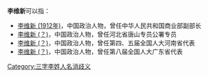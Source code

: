 '''李维新'''可以指：
* [[李维新_(1912年)|李维新 (1912年)]]，中国政治人物，曾任中华人民共和国商业部副部长
* [[李维新_(？)|李维新 (？)]]，中国政治人物，曾任河北省唐山专员公署专员
* [[李维新_(？)|李维新 (？)]]，中国政治人物，曾任第四、五届全国人大河南省代表
* [[李维新_(？)|李维新 (？)]]，中国政治人物，曾任第八届全国人大广东省代表

{{disambig}}

[[Category:三字李姓人名消歧义|Category:三字李姓人名消歧义]]